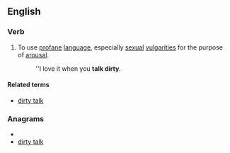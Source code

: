 ==English==

===Verb===
{{en-verb|inf=[[to]] [[talk]] [[dirty]]|talks dirty|talking dirty|talked dirty}}

# {{context|intransitive|idiom}} To use [[profane]] [[language]], especially [[sexual]] [[vulgarity|vulgarities]] for the purpose of [[arousal]].
#:''I love it when you '''talk dirty'''.

====Related terms====
* [[dirty talk]]

===Anagrams===
* {{alphagram|adiklrtty}}
* [[dirty talk#English|dirty talk]]